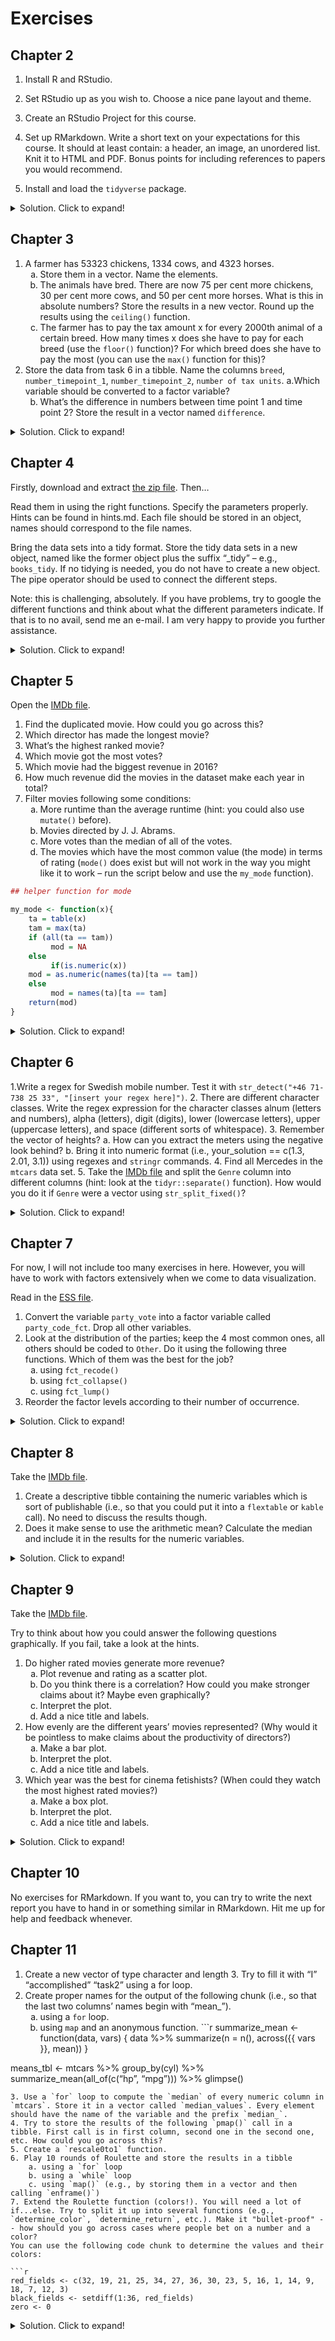 # Exercises



## Chapter 2

1. Install R and RStudio.

2. Set RStudio up as you wish to. Choose a nice pane layout and theme.

3. Create an RStudio Project for this course.

4. Set up RMarkdown. Write a short text on your expectations for this course. It should at least contain: a header, an image, an unordered list. Knit it to HTML and PDF. Bonus points for including references to papers you would recommend.

5. Install and load the `tidyverse` package. 

<details>
  <summary>Solution. Click to expand!</summary>
Solution:
```r
install.packages("tidyverse")
library(tidyverse)
```
</details>

## Chapter 3

1. A farmer has 53323 chickens, 1334 cows, and 4323 horses.
    a. Store them in a vector. Name the elements.
    b. The animals have bred. There are now 75 per cent more chickens, 30 per cent more cows, and 50 per cent more horses. What is this in absolute numbers? Store the results in a new vector. Round up the results using the `ceiling()` function.
    c. The farmer has to pay the tax amount x for every 2000th animal of a certain breed. How many times x does she have to pay for each breed (use the `floor()` function)? For which breed does she have to pay the most (you can use the `max()` function for this)?
2. Store the data from task 6 in a tibble. Name the columns `breed`, `number_timepoint_1`, `number_timepoint_2`, `number of tax units`.
    a.Which variable should be converted to a factor variable?
    b. What's the difference in numbers between time point 1 and time point 2? Store the result in a vector named `difference`. 

<details>
  <summary>Solution. Click to expand!</summary>

```r
#1
#a
animals <- c(chicken = 53323, cows = 1334, horses = 4323)

#b
bred_animals <- ceiling(animals * c(1.75, 1.3, 1.5))

#c
taxes <- floor(bred_animals/2000)
max(taxes)

#2
animal_tibble <- tibble(
  breed = names(animals),
  number_timepoint_1 = animals,
  number_timepoint_2 = bred_animals,
  `number of tax units` = taxes
)

#a
#breed

#b
difference <- animal_tibble[["number_timepoint_2"]] - animal_tibble[["number_timepoint_1"]]
```

</details>

## Chapter 4

Firstly, download and extract [the zip file](https://www.dropbox.com/s/ptnot75sed1lupx/training-files.zip?dl=0). Then…

Read them in using the right functions. Specify the parameters properly. Hints can be found in hints.md. Each file should be stored in an object, names should correspond to the file names.

Bring the data sets into a tidy format. Store the tidy data sets in a new object, named like the former object plus the suffix "_tidy" -- e.g., `books_tidy`. If no tidying is needed, you do not have to create a new object. The pipe operator should be used to connect the different steps.

Note: this is challenging, absolutely. If you have problems, try to google the different functions and think about what the different parameters indicate. If that is to no avail, send me an e-mail. I am very happy to provide you further assistance.

<details>
  <summary>Solution. Click to expand!</summary>

```r
library(tidyverse)
library(readxl)

#read-in
#books
books <- read_tsv("books.tsv")
books <- read_delim("books.txt", delim = "|") #alternatively

#ches
ches_2017_tidy <- read_csv("ches_2017.csv")
ches_2017_modified <- read_csv("ches_2017_modified.csv", skip = 4)

#publishers
publishers1 <- read_excel("publishers.xlsx", sheet = "publishers_a-l") 
publishers2 <- read_excel("publishers.xlsx", sheet = "publishers_m-z") %>% 
  rename(city = place)

#spotify
spotify2018 <- read_csv("spotify2018.csv")

#tidying
#books
books_tidy <- read_delim("books.txt", delim = "|") %>% 
  separate(col = "author", into= c("author_1", "author_2"), sep = " and ")
books_tidy_rows <- read_delim("books.txt", delim = "|") %>% 
  separate_rows(author, sep = c(" and "))

# There also is " with " as a potential separator -- separate() only takes a sep argument of length 1. You could replace " with " with " and " beforehand using `str_replace_all` -- but more on this in Chapter 6

books_really_tidy_rows <- read_delim("books.txt", delim = "|") %>% 
  mutate(author = str_replace_all(author, pattern = c(" with " = " and "))) %>% 
  separate_rows(author, sep = c(" and "))

#ches
ches_2017_tidy <- read_csv("ches_2017.csv")
ches_2017_modified_tidy <- read_csv("ches_2017_modified.csv", skip = 4) %>%
  pivot_wider(names_from = variable)

#publishers
publishers1 <- read_excel("publishers.xlsx", sheet = "publishers_a-l") 
publishers2 <- read_excel("publishers.xlsx", sheet = "publishers_m-z") %>% 
  rename(city = place)

publishers_tidy <- bind_rows(publishers1, publishers2) %>% 
  separate(col = city, into = c("city", "state"), sep=", ")

#spotify
spotify2018 <- read_csv("spotify2018.csv")
```

</details>

## Chapter 5

Open the [IMDb file](https://www.dropbox.com/s/81o3zzdkw737vt0/imdb2006-2016.csv?dl=0).

1. Find the duplicated movie. How could you go across this? 
2. Which director has made the longest movie?
3. What's the highest ranked movie?
4. Which movie got the most votes?
5. Which movie had the biggest revenue in 2016?
6. How much revenue did the movies in the dataset make each year in total?
7. Filter movies following some conditions:
    a. More runtime than the average runtime (hint: you could also use `mutate()` before).
    b. Movies directed by J. J. Abrams.
    c. More votes than the median of all of the votes.
    d. The movies which have the most common value (the mode) in terms of rating (`mode()` does exist but will not work in the way you might like it to work -- run the script below and use the `my_mode` function).

```r
## helper function for mode

my_mode <- function(x){ 
    ta = table(x)
    tam = max(ta)
    if (all(ta == tam))
         mod = NA
    else
         if(is.numeric(x))
    mod = as.numeric(names(ta)[ta == tam])
    else
         mod = names(ta)[ta == tam]
    return(mod)
}

```

<details>
  <summary>Solution. Click to expand!</summary>

```r
imdb <- read_csv("imdb2006-2016.csv")

#1 
imdb %>% count(Title) %>% arrange(-n)

#2
imdb %>% 
  arrange(-`Runtime (Minutes)`) %>% 
  slice(1) %>% 
  select(Director)

#3
imdb %>% 
  arrange(Rank) %>% 
  slice(1) %>% 
  select(Title)

#4
imdb %>% 
  arrange(-Votes) %>% 
  slice(1) %>% 
  select(Title)

#5
imdb %>% 
  filter(Year == 2016) %>% 
  arrange(-`Revenue (Millions)`) %>% 
  slice(1) %>% 
  select(Title)

#6
imdb %>% 
  filter(!is.na(`Revenue (Millions)`)) %>% 
  group_by(Year) %>% 
  summarize(total_revenue = sum(`Revenue (Millions)`))

#7a
imdb %>% 
  filter(`Runtime (Minutes)` > mean(`Runtime (Minutes)`))

#7b
imdb %>% 
  filter(Director == "J.J. Abrams")

#7c
imdb %>% 
  filter(Votes > median(Votes))

#7d
## helper function for mode
my_mode <- function(x){ 
    ta = table(x)
    tam = max(ta)
    if (all(ta == tam))
         mod = NA
    else
         if(is.numeric(x))
    mod = as.numeric(names(ta)[ta == tam])
    else
         mod = names(ta)[ta == tam]
    return(mod)
}

imdb %>% 
  filter(Rating == my_mode(Rating))
```

</details>

## Chapter 6

1.Write a regex for Swedish mobile number. Test it with `str_detect("+46 71-738 25 33", "[insert your regex here]")`. 
2. There are different character classes. Write the regex expression for the character classes alnum (letters and numbers), alpha (letters), digit (digits), lower (lowercase letters), upper (uppercase letters), and space (different sorts of whitespace).
3. Remember the vector of heights? 
    a. How can you extract the meters using the negative look behind?
    b. Bring it into numeric format (i.e., your_solution == c(1.3, 2.01, 3.1)) using regexes and `stringr` commands.
4. Find all Mercedes in the `mtcars` data set.
5. Take the [IMDb file](https://www.dropbox.com/s/81o3zzdkw737vt0/imdb2006-2016.csv?dl=0) and split the `Genre` column into different columns (hint: look at the `tidyr::separate()` function). How would you do it if `Genre` were a vector using `str_split_fixed()`?

<details>
  <summary>Solution. Click to expand!</summary>

```r
#1
str_detect("+46 71-738 25 33", "\\+46 [0-9]{2}\\-[0-9]{3} [0-9]{2} [0-9]{2}")

#2


#3
heights <- c("1m30cm", "2m01cm", "3m10cm")

#a
meters <- str_extract(heights, "(?<!m)[0-9]")

#b
for_test <- str_replace(heights, "(?<=[0-9])m", "\\.") %>% 
  str_replace("cm", "") %>% 
  as.numeric() 

for_test == c(1.3, 2.01, 3.1)

#4
mtcars %>% 
  rownames_to_column("model") %>% 
  filter(str_detect(model, "Merc"))

#5
imdb <- read_csv("imdb2006-2016.csv")

imdb %>% 
  separate(Genre, sep = ",", into = c("genre_1", "genre_2", "genre_3"))

imdb$Genre %>% 
  str_split_fixed(pattern = ",", 3)
```

</details>

## Chapter 7

For now, I will not include too many exercises in here. However, you will have to work with factors extensively when we come to data visualization.

Read in the [ESS file](https://www.dropbox.com/s/c9llcbln6jui1t8/ess2016_ger.csv?dl=0). 

1. Convert the variable `party_vote` into a factor variable called `party_code_fct`. Drop all other variables.
2. Look at the distribution of the parties; keep the 4 most common ones, all others should be coded to `Other`. Do it using the following three functions. Which of them was the best for the job?
    a) using `fct_recode()`
    b) using `fct_collapse()`
    c) using `fct_lump()`
3. Reorder the factor levels according to their number of occurrence.

<details>
  <summary>Solution. Click to expand!</summary>

```r
#read file
ess_2016 <- read_csv("ess2016_ger.csv")

#1 
ess_w_factor <- ess_2016 %>% 
  mutate(party_code_fct = as_factor(party_vote)) %>% 
  select(party_code_fct)

#2
ess_w_factor %>% 
  count(party_code_fct) %>% 
  filter(!is.na(party_code_fct)) %>% 
  arrange(-n)

#2a
ess_recoded <- ess_w_factor %>% 
  mutate(party_code_fct = fct_recode(party_code_fct,
                                     Other = "AfD",
                                     Other = "FDP",
                                     Other = "Andere Partei",
                                     Other = "Piratenpartei",
                                     Other = "NPD"))

# levels(ess_recoded$party_code_fct) # for validating that it has worked

#2b
ess_collapsed <- ess_w_factor %>% 
  mutate(party_code_fct = fct_collapse(party_code_fct,
                                       Other = c("AfD", "FDP", "Andere Partei", "Piratenpartei", "NPD")))

# levels(ess_collapsed$party_code_fct) # for validating that it has worked

#2c
ess_lumped <- ess_w_factor %>% 
  mutate(party_code_fct = fct_lump(party_code_fct, n = 4))

# levels(ess_collapsed$party_code_fct) # for validating that it has worked

#3
ess_ordered <- ess_w_factor %>% 
  count(party_code_fct) %>% 
  mutate(party_code_fct = fct_reorder(party_code_fct, n))

# levels(ess_ordered$party_code_fct) # for validating that it has worked
```

</details>
  
## Chapter 8

Take the [IMDb file](https://www.dropbox.com/s/81o3zzdkw737vt0/imdb2006-2016.csv?dl=0). 

1. Create a descriptive tibble containing the numeric variables which is sort of publishable (i.e., so that you could put it into a `flextable` or `kable` call). No need to discuss the results though.
2. Does it make sense to use the arithmetic mean? Calculate the median and include it in the results for the numeric variables.

<details>
  <summary>Solution. Click to expand!</summary>


```r
library(skimr)

imdb <- read_csv("imdb2006-2016.csv")

#1
for_table <- imdb %>% 
  skim() %>% 
  yank("numeric") %>% 
  select(Variable = 1,
         Mean = 4,
         SD = 5,
         Minimum = 6,
         Maximum = 10) %>% 
  mutate(across(where(is.numeric), ~round(., 1)))

#2
median_joined <- imdb %>% 
  summarize(across(where(is.numeric), median, na.rm = TRUE)) %>% 
  pivot_longer(
    cols = everything(),
    names_to = c("Variable")
  ) %>%
  mutate(value = round(value, 1)) %>% 
  rename(Median = value) %>% 
  right_join(for_table)
```

</details>

## Chapter 9

Take the [IMDb file](https://www.dropbox.com/s/81o3zzdkw737vt0/imdb2006-2016.csv?dl=0).

Try to think about how you could answer the following questions graphically. If you fail, take a look at the hints.

1. Do higher rated movies generate more revenue?
    a. Plot revenue and rating as a scatter plot. 
    b. Do you think there is a correlation? How could you make stronger claims about it? Maybe even graphically? 
    c. Interpret the plot. 
    d. Add a nice title and labels. 
2. How evenly are the different years' movies represented? (Why would it be pointless to make claims about the productivity of directors?) 
    a. Make a bar plot. 
    b. Interpret the plot. 
    c. Add a nice title and labels. 
3. Which year was the best for cinema fetishists? (When could they watch the most highest rated movies?)
    a. Make a box plot. 
    b. Interpret the plot. 
    c. Add a nice title and labels. 

<details>
  <summary>Solution. Click to expand!</summary>


```r
imdb <- read_csv("imdb2006-2016.csv")

#1
imdb %>% 
  ggplot() +
  geom_point(aes(Rating, `Revenue (Millions)`)) +
  geom_smooth(aes(Rating, `Revenue (Millions)`), method = "lm", se = FALSE) +
  labs(title = "Fig. 1: Rating and Revenue; scatter plot with regression line")

#2
imdb %>% 
  ggplot() +
  geom_bar(aes(x = Year)) +
  scale_x_continuous(breaks = 2006:2016) +
  labs(y = "N",
       title = "Fig. 2: Number of movies in the IMDb data set per year ")
#Not evenly at all!
#It, of course, wouldn't make sense because we're only having a sample of the data here.

#3
imdb %>% 
  ggplot() +
  geom_boxplot(aes(x = as_factor(Year), y = Rating)) +
  labs(title = "Fig. 3: Boxplots depicting the movies' rating",
       x = "Year")
```

</details>

## Chapter 10

No exercises for RMarkdown. If you want to, you can try to write the next report you have to hand in or something similar in RMarkdown. Hit me up for help and feedback whenever.

## Chapter 11

1. Create a new vector of type character and length 3. Try to fill it with "I" "accomplished" "task2" using a for loop.
2. Create proper names for the output of the following chunk (i.e., so that the last two columns' names begin with "mean_"). 
    a) using a `for` loop.
    b) using `map` and an anonymous function.
```r
summarize_mean <- function(data, vars) {
  data %>% summarize(n = n(), across({{ vars }}, mean))
}

means_tbl <- mtcars %>% 
  group_by(cyl) %>% 
  summarize_mean(all_of(c("hp", "mpg"))) %>% 
  glimpse()
```
3. Use a `for` loop to compute the `median` of every numeric column in `mtcars`. Store it in a vector called `median_values`. Every element should have the name of the variable and the prefix `median_`.
4. Try to store the results of the following `pmap()` call in a tibble. First call is in first column, second one in the second one, etc. How could you go across this? 
5. Create a `rescale0to1` function. 
6. Play 10 rounds of Roulette and store the results in a tibble 
    a. using a `for` loop
    b. using a `while` loop
    c. using `map()` (e.g., by storing them in a vector and then calling `enframe()`)
7. Extend the Roulette function (colors!). You will need a lot of if...else. Try to split it up into several functions (e.g., `determine_color`, `determine_return`, etc.). Make it "bullet-proof" -- how should you go across cases where people bet on a number and a color? 
You can use the following code chunk to determine the values and their colors:

```r
red_fields <- c(32, 19, 21, 25, 34, 27, 36, 30, 23, 5, 16, 1, 14, 9, 18, 7, 12, 3)
black_fields <- setdiff(1:36, red_fields)
zero <- 0
```

<details>
  <summary>Solution. Click to expand!</summary>
  
```r
#1
raw_vec <- c("I", "accomplished", "task3")
fill_vec <- character(length = 3L)

for (i in seq_along(raw_vec)) {
  fill_vec[i] <- raw_vec[i]
}

#2
#a
for (i in 3:4) {
  colnames(means_tbl)[i] <- str_c("mean_", colnames(means_tbl)[i])
}
#b
colnames(means_tbl)[3:4] <- map_chr(colnames(means_tbl)[3:4], ~str_c("mean_", .x))

#3
median_values <- numeric(length = 11L)
for (i in seq_along(mtcars)) {
  median_values[i] <- median(mtcars[ ,i], na.rm = TRUE)
}

set_names(median_values, str_c("median_", colnames(mtcars)))

#4
tibble(
  n = 10,
  mean = 1:10,
  sd = 0.5
) %>% 
  pmap(rnorm) %>% 
  bind_cols()

#5
rescale0to1 <- function(x) {
  (x - min(x, na.rm = TRUE)) / (max(x, na.rm = TRUE) - min(x. na.rm = TRUE))
}

#6
play_roulette_basic <- function(bet = 1, number) {
  if (number > 36) stop("You can only bet on numbers between 0 and 36.")
  draw <- sample(0:36, 1)
  if (number == draw) {
    return(str_c("Nice, you won", as.character(bet * 36), "Dollars", sep = " "))
  } else {
    return("I'm sorry, you lost.")
  }
}

#a
results_tbl_for <- tibble(
  result = character(length = 10)
)
for (i in seq_along(results_vec)) {
  results_tbl_for$result[[i]] <- play_roulette_basic(1, 1)
}

#b
results_tbl_while <- tibble(
  result = character(length = 10)
)

indicator <- 0

while (indicator < 10) {
  indicator <- indicator + 1
  results_tbl_while$result[[indicator]] <- play_roulette_basic(1, 1)
}

#c 
results_tbl_map <- map_chr(1:10, play_roulette_basic, n = 1) %>%
  enframe(name = NULL, value = "result")

#7 to be done later
```

</details>
  